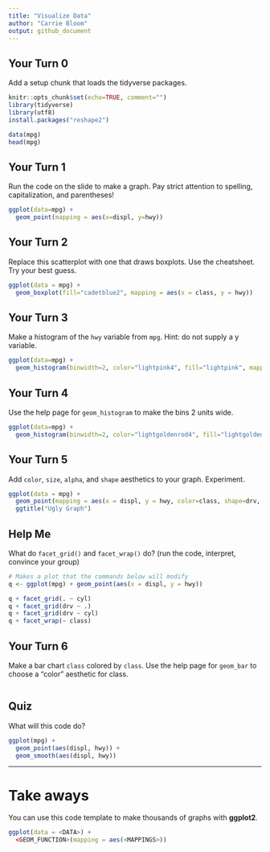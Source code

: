 ```yaml
---
title: "Visualize Data"
author: "Carrie Bloom"
output: github_document
---
```


## Your Turn 0

Add a setup chunk that loads the tidyverse packages.


```r
knitr::opts_chunk$set(echo=TRUE, comment="")
library(tidyverse)
library(utf8)
install.packages("reshape2")
```

```r
data(mpg)
head(mpg)           
```


## Your Turn 1

Run the code on the slide to make a graph. Pay strict attention to spelling, capitalization, and parentheses!

```r
ggplot(data=mpg) + 
  geom_point(mapping = aes(x=displ, y=hwy)) 
```


## Your Turn 2

Replace this scatterplot with one that draws boxplots. Use the cheatsheet. Try your best guess.

```r
ggplot(data = mpg) +
  geom_boxplot(fill="cadetblue2", mapping = aes(x = class, y = hwy))
```


## Your Turn 3

Make a histogram of the `hwy` variable from `mpg`. Hint: do not supply a y variable.

```r
ggplot(data=mpg) +
  geom_histogram(binwidth=2, color="lightpink4", fill="lightpink", mapping = aes(x = hwy))
```

## Your Turn 4

Use the help page for `geom_histogram` to make the bins 2 units wide.

```r
ggplot(data=mpg) +
  geom_histogram(binwidth=2, color="lightgoldenrod4", fill="lightgoldenrod1", mapping = aes(x = hwy))
```


## Your Turn 5

Add `color`, `size`, `alpha`, and `shape` aesthetics to your graph. Experiment.  

```r
ggplot(data = mpg) +
  geom_point(mapping = aes(x = displ, y = hwy, color=class, shape=drv, alpha=cyl)) +
  ggtitle("Ugly Graph")
```

## Help Me

What do `facet_grid()` and `facet_wrap()` do? 
(run the code, interpret, convince your group)

```r
# Makes a plot that the commands below will modify
q <- ggplot(mpg) + geom_point(aes(x = displ, y = hwy))

q + facet_grid(. ~ cyl)
q + facet_grid(drv ~ .)
q + facet_grid(drv ~ cyl)
q + facet_wrap(~ class)
```


## Your Turn 6

Make a bar chart `class` colored by `class`. Use the help page for `geom_bar` to choose a "color" aesthetic for class.

```r

```

## Quiz

What will this code do?

```r
ggplot(mpg) + 
  geom_point(aes(displ, hwy)) +
  geom_smooth(aes(displ, hwy))
```


***

# Take aways

You can use this code template to make thousands of graphs with **ggplot2**.

```r
ggplot(data = <DATA>) +
  <GEOM_FUNCTION>(mapping = aes(<MAPPINGS>))
```